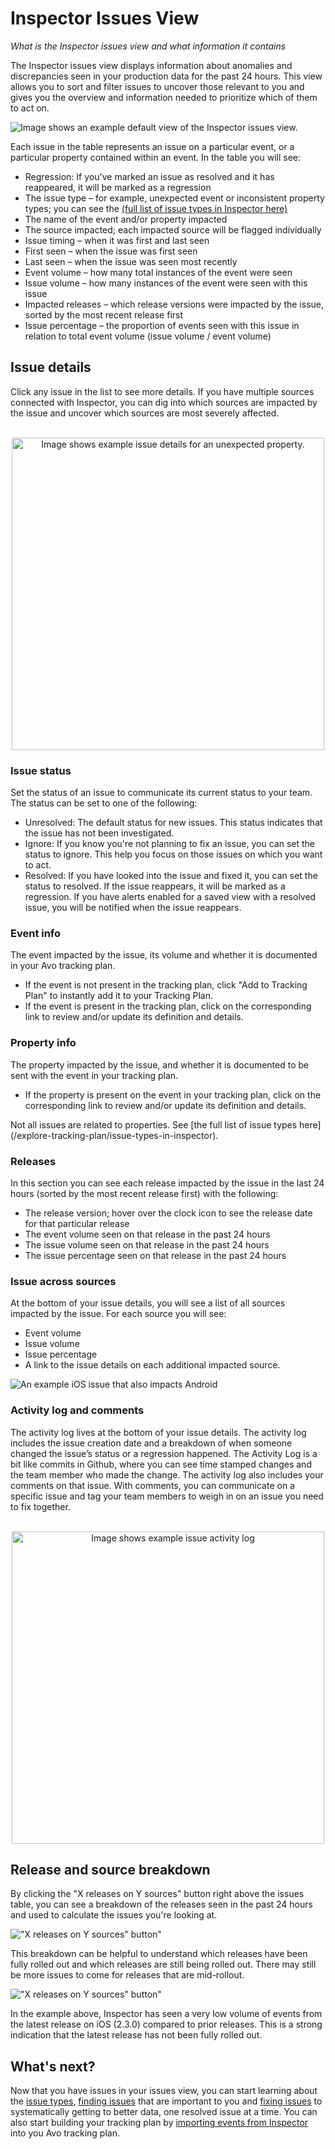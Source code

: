 
# Inspector Issues View

_What is the Inspector issues view and what information it contains_

The Inspector issues view displays information about anomalies and discrepancies seen in your production data for the past 24 hours. This view allows you to sort and filter issues to uncover those relevant to you and gives you the overview and information needed to prioritize which of them to act on.

![Image shows an example default view of the Inspector issues view.](/images/inspector/inspector-issues-default.png)

Each issue in the table represents an issue on a particular event, or a particular property contained within an event. In the table you will see:

- Regression: If you've marked an issue as resolved and it has reappeared, it will be marked as a regression
- The issue type – for example, unexpected event or inconsistent property types; you can see the [(full list of issue types in Inspector here)](/explore-tracking-plan/issue-types-in-inspector)
- The name of the event and/or property impacted
- The source impacted; each impacted source will be flagged individually
- Issue timing – when it was first and last seen
- First seen – when the issue was first seen
- Last seen – when the issue was seen most recently
- Event volume – how many total instances of the event were seen
- Issue volume – how many instances of the event were seen with this issue
- Impacted releases – which release versions were impacted by the issue, sorted by the most recent release first
- Issue percentage – the proportion of events seen with this issue in relation to total event volume (issue volume / event volume)


## Issue details

Click any issue in the list to see more details. If you have multiple sources connected with Inspector, you can dig into which sources are impacted by the issue and uncover which sources are most severely affected.

<br />
<center>
  <img
    src="/docs/images/inspector/inspector-issue-details.png"
    width="500px"
    alt="Image shows example issue details for an unexpected property."
  />
</center>

### Issue status

Set the status of an issue to communicate its current status to your team. The status can be set to one of the following:

- Unresolved: The default status for new issues. This status indicates that the issue has not been investigated.
- Ignore: If you know you're not planning to fix an issue, you can set the status to ignore. This help you focus on those issues on which you want to act.
- Resolved: If you have looked into the issue and fixed it, you can set the status to resolved. If the issue reappears, it will be marked as a regression. If you have alerts enabled for a saved view with a resolved issue, you will be notified when the issue reappears.

### Event info

The event impacted by the issue, its volume and whether it is documented in your Avo tracking plan.

- If the event is not present in the tracking plan, click "Add to Tracking Plan" to instantly add it to your Tracking Plan.
- If the event is present in the tracking plan, click on the corresponding link to review and/or update its definition and details.

### Property info

The property impacted by the issue, and whether it is documented to be sent with the event in your tracking plan.

- If the property is present on the event in your tracking plan, click on the corresponding link to review and/or update its definition and details.

<Callout type="info">
  Not all issues are related to properties. See [the full list of issue types
  here](/explore-tracking-plan/issue-types-in-inspector).
</Callout>

### Releases

In this section you can see each release impacted by the issue in the last 24 hours (sorted by the most recent release first) with the following:

- The release version; hover over the clock icon to see the release date for that particular release
- The event volume seen on that release in the past 24 hours
- The issue volume seen on that release in the past 24 hours
- The issue percentage seen on that release in the past 24 hours

### Issue across sources

At the bottom of your issue details, you will see a list of all sources impacted by the issue. For each source you will see:

- Event volume
- Issue volume 
- Issue percentage 
- A link to the issue details on each additional impacted source.

![An example iOS issue that also impacts Android](/images/inspector/inspector-issue-details-sources.png)

### Activity log and comments

The activity log lives at the bottom of your issue details. The activity log includes the issue creation date and a breakdown of when someone changed the issue’s status or a regression happened. The Activity Log is a bit like commits in Github, where you can see time stamped changes and the team member who made the change. The activity log also includes your comments on that issue. With comments, you can communicate on a specific issue and tag your team members to weigh in on an issue you need to fix together.

<br />
<center>
  <img
    src="/docs/images/inspector/inspector-issue-activity-log.png"
    width="500px"
    alt="Image shows example issue activity log"
  />
</center>

## Release and source breakdown

By clicking the "X releases on Y sources" button right above the issues table, you can see a breakdown of the releases seen in the past 24 hours and used to calculate the issues you're looking at.

!["X releases on Y sources" button"](/images/inspector/inspector-issues-release-breakdown.png)

This breakdown can be helpful to understand which releases have been fully rolled out and which releases are still being rolled out. There may still be more issues to come for releases that are mid-rollout.

!["X releases on Y sources" button"](/images/inspector/inspector-issues-release-breakdown-modal.png)

In the example above, Inspector has seen a very low volume of events from the latest release on iOS (2.3.0) compared to prior releases. This is a strong indication that the latest release has not been fully rolled out.

## What's next?

Now that you have issues in your issues view, you can start learning about the [issue types](/inspector/issue-types-in-inspector'), [finding issues](/inspector/inspector-find-issues) that are important to you and [fixing issues](/inspector/inspector-fix-issues) to systematically getting to better data, one resolved issue at a time. You can also start building your tracking plan by [importing events from Inspector](/inspector/add-events-from-inspector) into you Avo tracking plan.

<TwoCol>
  <PageLink
    image={'/docs/images/svg/analyticsmanager.svg'}
    title="Find your data quality issues"
    description="How to find your data quality issues in the Inspector issues view"
    href={'/inspector/inspector-find-issues'}
  />
  <PageLink
    image={'/docs/images/svg/analyticsmanager.svg'}
    title="Fix your data quality issues"
    description="How to fix issues in Avo Inspector."
    href={'/inspector/inspector-fix-issues'}
  />
  <PageLink
    image={'/docs/images/svg/analyticsmanager.svg'}
    title="Issue types"
    description="Learn about the issue types Inspector identifies and what they mean."
    href={'/inspector/issue-types-in-inspector'}
  />
  <PageLink
    image={'/docs/images/svg/analyticsmanager.svg'}
    title="Importing events from Inspector"
    description="How to import your events into your tracking plan from Inspector."
    href={'/inspector/add-events-from-inspector'}
  />
</TwoCol>